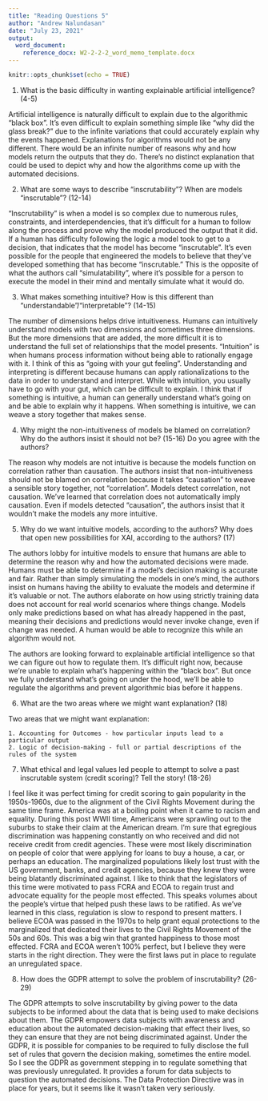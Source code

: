 ```yaml
---
title: "Reading Questions 5"
author: "Andrew Nalundasan"
date: "July 23, 2021"
output: 
  word_document:
    reference_docx: W2-2-2-2_word_memo_template.docx
---
```


```r
knitr::opts_chunk$set(echo = TRUE)
```

1. What is the basic difficulty in wanting explainable artificial intelligence? (4-5)

Artificial intelligence is naturally difficult to explain due to the algorithmic "black box". It's even difficult to explain something simple like "why did the glass break?" due to the infinite variations that could accurately explain why the events happened. Explanations for algorithms would not be any different. There would be an infinite number of reasons why and how models return the outputs that they do. There's no distinct explanation that could be used to depict why and how the algorithms come up with the automated decisions. 

2. What are some ways to describe “inscrutability”? When are models “inscrutable”? (12-14)

"Inscrutability" is when a model is so complex due to numerous rules, constraints, and interdependencies, that it's difficult for a human to follow along the process and prove why the model produced the output that it did. If a human has difficulty following the logic a model took to get to a decision, that indicates that the model has become "inscrutable". It's even possible for the people that engineered the models to believe that they've developed something that has become "inscrutable." This is the opposite of what the authors call "simulatability", where it's possible for a person to execute the model in their mind and mentally simulate what it would do. 

3. What makes something intuitive? How is this different than "understandable"/"interpretable"? (14-15)

The number of dimensions helps drive intuitiveness. Humans can intuitively understand models with two dimensions and sometimes three dimensions. But the more dimensions that are added, the more difficult it is to understand the full set of relationships that the model presents. "Intuition" is when humans process information without being able to rationally engage with it. I think of this as "going with your gut feeling". Understanding and interpreting is different because humans can apply rationalizations to the data in order to understand and interpret. While with intuition, you usually have to go with your gut, which can be difficult to explain. I think that if something is intuitive, a human can generally understand what's going on and be able to explain why it happens. When something is intuitive, we can weave a story together that makes sense. 

4. Why might the non-intuitiveness of models be blamed on correlation? Why do the authors insist it should not be? (15-16) Do you agree with the authors?

The reason why models are not intuitive is because the models function on correlation rather than causation.  The authors insist that non-intuitiveness should not be blamed on correlation because it takes "causation" to weave a sensible story together, not "correlation". Models detect correlation, not causation. We've learned that correlation does not automatically imply causation. Even if models detected "causation", the authors insist that it wouldn't make the models any more intuitive. 

5. Why do we want intuitive models, according to the authors? Why does that open new possibilities for XAI, according to the authors? (17)

The authors lobby for intuitive models to ensure that humans are able to determine the reason why and how the automated decisions were made. Humans must be able to determine if a model's decision making is accurate and fair. Rather than simply simulating the models in one's mind, the authors insist on humans having the ability to evaluate the models and determine if it's valuable or not. The authors elaborate on how using strictly training data does not account for real world scenarios where things change. Models only make predictions based on what has already happened in the past, meaning their decisions and predictions would never invoke change, even if change was needed. A human would be able to recognize this while an algorithm would not. 

The authors are looking forward to explainable artificial intelligence so that we can figure out how to regulate them. It's difficult right now, because we're unable to explain what's happening within the "black box". But once we fully understand what's going on under the hood, we'll be able to regulate the algorithms and prevent algorithmic bias before it happens. 

6. What are the two areas where we might want explanation? (18)

Two areas that we might want explanation: 

    1. Accounting for Outcomes - how particular inputs lead to a particular output
    2. Logic of decision-making - full or partial descriptions of the rules of the system

7. What ethical and legal values led people to attempt to solve a past inscrutable system (credit scoring)? Tell the story! (18-26)

I feel like it was perfect timing for credit scoring to gain popularity in the 1950s-1960s, due to the alignment of the Civil Rights Movement during the same time frame. America was at a boiling point when it came to racism and equality. During this post WWII time, Americans were sprawling out to the suburbs to stake their claim at the American dream. I'm sure that egregious discrimination was happening constantly on who received and did not receive credit from credit agencies. These were most likely discrimination on people of color that were applying for loans to buy a house, a car, or perhaps an education. The marginalized populations likely lost trust with the US government, banks, and credit agencies, because they knew they were being blatantly discriminated against. I like to think that the legislators of this time  were motivated to pass FCRA and ECOA to regain trust and advocate equality for the people most effected.  This speaks volumes about the people's virtue that helped push these laws to be ratified. As we've learned in this class, regulation is slow to respond to present matters. I believe ECOA was passed in the 1970s to help grant equal protections to the marginalized that dedicated their lives to the Civil Rights Movement of the 50s and 60s. This was a big win that granted happiness to those most effected. FCRA and ECOA weren't 100% perfect, but I believe they were starts in the right direction. They were the first laws put in place to regulate an unregulated space. 

8. How does the GDPR attempt to solve the problem of inscrutability? (26-29)

The GDPR attempts to solve inscrutability by giving power to the data subjects to be informed about the data that is being used to make decisions about them. The GDPR empowers data subjects with awareness and education about the automated decision-making that effect their lives, so they can ensure that they are not being discriminated against. Under the GDPR,  it is possible for companies to be required to fully disclose the full set of rules that govern the decision making, sometimes the entire model. So I see the GDPR as government stepping in to regulate something that was previously unregulated. It provides a forum for data subjects to question the automated decisions. The Data Protection Directive was in place for years, but it seems like it wasn't taken very seriously. 
